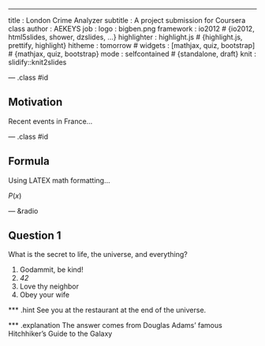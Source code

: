 ---
title       : London Crime Analyzer
subtitle    : A project submission for Coursera class
author      : AEKEYS
job         : 
logo        : bigben.png
framework   : io2012        # {io2012, html5slides, shower, dzslides, ...}
highlighter : highlight.js  # {highlight.js, prettify, highlight}
hitheme     : tomorrow      # 
widgets     : [mathjax, quiz, bootstrap]            # {mathjax, quiz, bootstrap}
mode        : selfcontained # {standalone, draft}
knit        : slidify::knit2slides

--- .class #id

## Motivation

Recent events in France...

--- .class #id 

## Formula
Using LATEX math formatting...

$P(x)$

--- &radio

## Question 1

What is the secret to life, the universe, and everything?

1. Godammit, be kind!
2. _42_
3. Love thy neighbor
4. Obey your wife

*** .hint 
See you at the restaurant at the end of the universe.

*** .explanation 
The answer comes from Douglas Adams' famous Hitchhiker's Guide to the Galaxy

